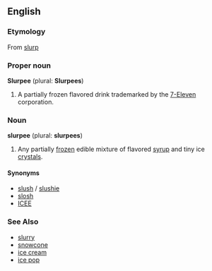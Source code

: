 {{wikipedia}}
==English==

===Etymology===
From [[slurp]]

===Proper noun===
'''Slurpee''' (plural: '''Slurpees''')

# A partially frozen flavored drink trademarked by the [[7-Eleven]] corporation.

===Noun===
'''slurpee''' (plural: '''slurpees''')

# Any partially [[frozen]] edible mixture of flavored [[syrup]] and tiny ice [[crystal]]s.

====Synonyms====
*[[slush]] / [[slushie]]
*[[slosh]]
*[[ICEE]]

===See Also===
*[[slurry]]
*[[snowcone]]
*[[ice cream]]
*[[ice pop]]